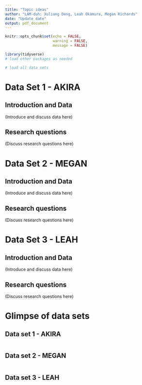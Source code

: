 ```yaml
---
title: "Topic ideas"
author: "LAM-duh: Xuliang Deng, Leah Okamura, Megan Richards"
date: "Update date"
output: pdf_document
---
```


```r
knitr::opts_chunk$set(echo = FALSE, 
                      warning = FALSE, 
                      message = FALSE)
```


```r
library(tidyverse) 
# load other packages as needed
``` 

```r
# load all data sets 
```

# Data Set 1 - AKIRA

## Introduction and Data

(Introduce and discuss data here)

## Research questions 

(Discuss research questions here)



# Data Set 2 - MEGAN

## Introduction and Data

(Introduce and discuss data here)

## Research questions 

(Discuss research questions here)



# Data Set 3 - LEAH
## Introduction and Data

(Introduce and discuss data here)

## Research questions 

(Discuss research questions here)



# Glimpse of data sets

## Data set 1 - AKIRA

```r

```

## Data set 2 - MEGAN

```r

```


## Data set 3 - LEAH

```r

```

